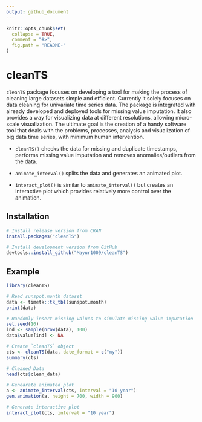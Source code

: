 ```yaml
---
output: github_document
---
```


```r
knitr::opts_chunk$set(
  collapse = TRUE,
  comment = "#>",
  fig.path = "README-"
)
```


# cleanTS

`cleanTS` package focuses on developing a tool for making the process of cleaning large datasets simple and efficient. Currently it solely focuses on data cleaning for univariate time series data. The package is integrated with already developed and deployed tools for missing value imputation. It also provides a way for visualizing data at different resolutions, allowing micro-scale visualization. The ultimate goal is the creation of a handy software tool that deals with the problems, processes, analysis and visualization of big data time series, with minimum human intervention.

* `cleanTS()` checks the data for missing and duplicate timestamps, performs missing value imputation and removes anomalies/outliers from the data.

* `animate_interval()` splits the data and generates an animated plot.

* `interact_plot()` is similar to `animate_interval()` but creates an interactive plot which provides relatively more control over the animation.



## Installation

```r
# Install release version from CRAN
install.packages("cleanTS")

# Install development version from GitHub
devtools::install_github("Mayur1009/cleanTS")
```

## Example

```r
library(cleanTS)

# Read sunspot.month dataset
data <- timetk::tk_tbl(sunspot.month)
print(data)

# Randomly insert missing values to simulate missing value imputation
set.seed(10)
ind <- sample(nrow(data), 100)
data$value[ind] <- NA

# Create `cleanTS` object
cts <- cleanTS(data, date_format = c("my"))
summary(cts)

# Cleaned Data
head(cts$clean_data)

# Genearate animated plot
a <- animate_interval(cts, interval = "10 year")
gen.animation(a, height = 700, width = 900)
```

```r
# Generate interactive plot
interact_plot(cts, interval = "10 year")
```

